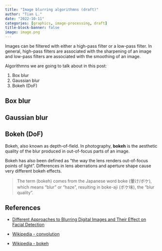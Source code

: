 ```yaml
---
title: "Image blurring algorithmns (draft)"
author: "Tian L."
date: "2022-10-11"
categories: [graphics, image-processing, draft]
title-block-banner: false
image: image.png
---
```


Images can be filtered with either a high-pass filter or a low-pass filter. In general, high-pass filters are associated with the sharpening of an image and low-pass filters are associated with the smoothing of an image.

Algorithmns we are going to talk about in this post:

1. Box blur
1. Gaussian blur
1. Bokeh (DoF)

## Box blur

## Gaussian blur

## Bokeh (DoF)
Bokeh, also known as depth-of-field. In photography, **bokeh** is the aesthetic quality of the blur produced in out-of-focus parts of an image.

Bokeh has also been defined as "the way the lens renders out-of-focus points of light". Differences in lens aberrations and aperture shape cause very different bokeh effects.

> The term (bokeh) comes from the Japanese word boke (暈け/ボケ), which means "blur" or "haze", resulting in boke-aji (ボケ味), the "blur quality".

## References
- [Different Approaches to Blurring Digital Images and Their Effect on Facial Detection](https://scholarworks.uark.edu/cgi/viewcontent.cgi?article=1067&context=csceuht)

- [Wikipedia - convolution](https://en.wikipedia.org/wiki/Convolution)

- [Wikipedia - bokeh](https://en.wikipedia.org/wiki/Bokeh)
